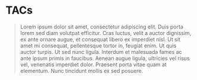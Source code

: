 # TACs

> Lorem ipsum dolor sit amet, consectetur adipiscing elit. Duis porta lorem sed diam volutpat efficitur. Cras luctus, velit a auctor dignissim, ex ante ornare augue, et consequat libero ex imperdiet nisl. Ut sit amet mi consequat, pellentesque tortor in, feugiat enim. Ut quis auctor turpis. Ut sed nunc ligula. Interdum et malesuada fames ac ante ipsum primis in faucibus. Aenean augue ligula, ultricies vel risus vel, venenatis imperdiet dolor. Praesent porta vitae quam at elementum. Nunc tincidunt mollis ex sed posuere.